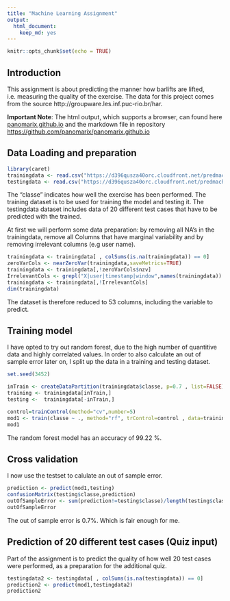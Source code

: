 ```yaml
---
title: "Machine Learning Assignment"
output: 
  html_document: 
    keep_md: yes
---
```


```r
knitr::opts_chunk$set(echo = TRUE)
```

## Introduction

This assignment is about predicting the manner how barlifts are lifted, i.e. measuring the quality of the exercise. The data for this project comes from the source http://groupware.les.inf.puc-rio.br/har.

**Important Note**: The html output, which supports a browser, can found here [panomarix.github.io](http://panomarix.github.io) and the markdown file in repository [https://github.com/panomarix/panomarix.github.io](https://github.com/panomarix/panomarix.github.io)

## Data Loading and preparation

```r
library(caret)
trainingdata <- read.csv("https://d396qusza40orc.cloudfront.net/predmachlearn/pml-training.csv")
testingdata <- read.csv("https://d396qusza40orc.cloudfront.net/predmachlearn/pml-testing.csv")
```

The "classe" indicates how well the exercise has been performed. The training dataset is to be used for training the model and testing it. The testingdata dataset includes data of 20 different test cases that have to be predicted with the trained.

At first we will perform some data preparation: by removing all NA's in the trainingdata, remove all Columns that have marginal variability and by removing irrelevant columns (e.g user name).

```r
trainingdata <- trainingdata[ , colSums(is.na(trainingdata)) == 0]
zeroVarCols <- nearZeroVar(trainingdata,saveMetrics=TRUE)
trainingdata <- trainingdata[,!zeroVarCols$nzv]
IrrelevantCols <- grepl("X|user|timestamp|window",names(trainingdata))
trainingdata <- trainingdata[,!IrrelevantCols]
dim(trainingdata)
```

The dataset is therefore reduced to 53 columns, including the variable to predict.

## Training model 

I have opted to try out random forest, due to the high number of quantitive data and highly correlated values.
In order to also calculate an out of sample error later on, I split up the data in a training and testing dataset.

```r
set.seed(3452)

inTrain <- createDataPartition(trainingdata$classe, p=0.7 , list=FALSE)
training <- trainingdata[inTrain,]
testing <-  trainingdata[-inTrain,]

control=trainControl(method="cv",number=5)
mod1 <- train(classe ~ ., method="rf", trControl=control , data=training)
mod1
```

The random forest model has an accuracy of 99.22 %.

## Cross validation

I now use the testset to calulate an out of sample error.

```r
prediction <- predict(mod1,testing)
confusionMatrix(testing$classe,prediction)
outOfSampleError <- sum(prediction!=testing$classe)/length(testing$classe)
outOfSampleError
```

The out of sample error is 0.7%. Which is fair enough for me.

## Prediction of 20 different test cases (Quiz input)

Part of the assignment is to predict the quality of how well 20 test cases were performed, as a preparation for the additional quiz.

```r
testingdata2 <- testingdata[ , colSums(is.na(testingdata)) == 0] 
prediction2 <- predict(mod1,testingdata2)
prediction2
```


